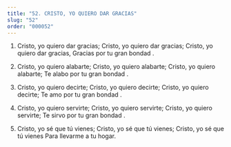 ```yaml
---
title: "52. CRISTO, YO QUIERO DAR GRACIAS"
slug: "52"
order: "000052"
---
```

1. Cristo, yo quiero dar gracias; Cristo, yo quiero dar gracias; Cristo, yo quiero dar gracias, Gracias por tu gran bondad .

2.	Cristo, yo quiero alabarte; Cristo, yo quiero alabarte; Cristo, yo quiero alabarte;
Te alabo por tu gran bondad .

3.	Cristo, yo quiero decirte; Cristo, yo quiero decirte; Cristo, yo quiero decirte;
Te amo por tu gran bondad .

4.	Cristo, yo quiero servirte; Cristo, yo quiero servirte; Cristo, yo quiero servirte;
Te sirvo por tu gran bondad .

5.	Cristo, yo sé que tú vienes; Cristo, yo sé que tú vienes; Cristo, yo sé que tú vienes Para llevarme a tu hogar.

